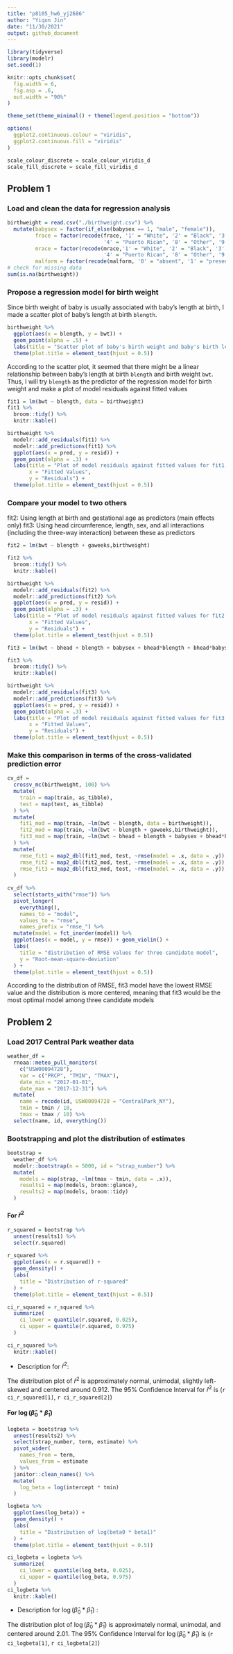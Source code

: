 ```yaml
---
title: "p8105_hw6_yj2686"
author: "Yiqun Jin"
date: "11/30/2021"
output: github_document
---
```


```r
library(tidyverse)
library(modelr)
set.seed(1)

knitr::opts_chunk$set(
  fig.width = 6,
  fig.asp = .6,
  out.width = "90%"
)

theme_set(theme_minimal() + theme(legend.position = "bottom"))

options(
  ggplot2.continuous.colour = "viridis",
  ggplot2.continuous.fill = "viridis"
)

scale_colour_discrete = scale_colour_viridis_d
scale_fill_discrete = scale_fill_viridis_d

```

## Problem 1

### Load and clean the data for regression analysis

```r
birthweight = read.csv("./birthweight.csv") %>% 
  mutate(babysex = factor(if_else(babysex == 1, "male", "female")),
         frace = factor(recode(frace, '1' = "White", '2' = "Black", '3' = "Asian", 
                               '4' = "Puerto Rican", '8' = "Other", '9' = "Unknown")),
         mrace = factor(recode(mrace,'1' = "White", '2' = "Black", '3' = "Asian", 
                               '4' = "Puerto Rican", '8' = "Other", '9' = "Unknown")),
         malform = factor(recode(malform, '0' = "absent", '1' = "present")))
# check for missing data
sum(is.na(birthweight))
```

### Propose a regression model for birth weight

Since birth weight of baby is usually associated with baby's length at birth, I made a scatter plot of baby's length at birth `blength`. 

```r
birthweight %>% 
  ggplot(aes(x = blength, y = bwt)) + 
  geom_point(alpha = .5) +
  labs(title = "Scatter plot of baby's birth weight and baby's birth length") +
  theme(plot.title = element_text(hjust = 0.5))
```

According to the scatter plot, it seemed that there might be a linear relationship between baby's length at birth `blength` and birth weight `bwt`. Thus, I will try `blength` as the predictor of the regression model for birth weight and make a plot of model residuals against fitted values

```r
fit1 = lm(bwt ~ blength, data = birthweight)
fit1 %>% 
  broom::tidy() %>% 
  knitr::kable()

birthweight %>% 
  modelr::add_residuals(fit1) %>% 
  modelr::add_predictions(fit1) %>% 
  ggplot(aes(x = pred, y = resid)) +
  geom_point(alpha = .3) +
  labs(title = "Plot of model residuals against fitted values for fit1 model",
       x = "Fitted Values",
       y = "Residuals") +
  theme(plot.title = element_text(hjust = 0.5))
```

### Compare your model to two others

fit2: Using length at birth and gestational age as predictors (main effects only)
fit3: Using head circumference, length, sex, and all interactions (including the three-way interaction) between these as predictors

```r
fit2 = lm(bwt ~ blength + gaweeks,birthweight)

fit2 %>% 
  broom::tidy() %>% 
  knitr::kable()

birthweight %>% 
  modelr::add_residuals(fit2) %>% 
  modelr::add_predictions(fit2) %>% 
  ggplot(aes(x = pred, y = resid)) +
  geom_point(alpha = .3) +
  labs(title = "Plot of model residuals against fitted values for fit2 model",
       x = "Fitted Values",
       y = "Residuals") +
  theme(plot.title = element_text(hjust = 0.5))

fit3 = lm(bwt ~ bhead + blength + babysex + bhead*blength + bhead*babysex + blength*babysex + bhead*blength*babysex, birthweight)

fit3 %>% 
  broom::tidy() %>% 
  knitr::kable()

birthweight %>% 
  modelr::add_residuals(fit3) %>% 
  modelr::add_predictions(fit3) %>% 
  ggplot(aes(x = pred, y = resid)) +
  geom_point(alpha = .3) +
  labs(title = "Plot of model residuals against fitted values for fit3 model",
       x = "Fitted Values",
       y = "Residuals") +
  theme(plot.title = element_text(hjust = 0.5))
```

### Make this comparison in terms of the cross-validated prediction error

```r
cv_df = 
  crossv_mc(birthweight, 100) %>% 
  mutate(
    train = map(train, as_tibble),
    test = map(test, as_tibble)
  ) %>% 
  mutate(
    fit1_mod = map(train, ~lm(bwt ~ blength, data = birthweight)),
    fit2_mod = map(train, ~lm(bwt ~ blength + gaweeks,birthweight)),
    fit3_mod = map(train, ~lm(bwt ~ bhead + blength + babysex + bhead*blength + bhead*babysex +       blength*babysex + bhead*blength*babysex, birthweight))
  ) %>% 
  mutate(
    rmse_fit1 = map2_dbl(fit1_mod, test, ~rmse(model = .x, data = .y)),
    rmse_fit2 = map2_dbl(fit2_mod, test, ~rmse(model = .x, data = .y)),
    rmse_fit3 = map2_dbl(fit3_mod, test, ~rmse(model = .x, data = .y))
  )
  
cv_df %>% 
  select(starts_with("rmse")) %>% 
  pivot_longer(
    everything(),
    names_to = "model", 
    values_to = "rmse",
    names_prefix = "rmse_") %>% 
  mutate(model = fct_inorder(model)) %>% 
  ggplot(aes(x = model, y = rmse)) + geom_violin() +
  labs(
    title = "distribution of RMSE values for three candidate model",
    y = "Root-mean-square-deviation"
  ) +
  theme(plot.title = element_text(hjust = 0.5))
```

According to the distribution of RMSE, fit3 model have the lowest RMSE value and the distribution is more centered, meaning that fit3 would be the most optimal model among three candidate models


## Problem 2

### Load 2017 Central Park weather data

```r
weather_df = 
  rnoaa::meteo_pull_monitors(
    c("USW00094728"),
    var = c("PRCP", "TMIN", "TMAX"), 
    date_min = "2017-01-01",
    date_max = "2017-12-31") %>%
  mutate(
    name = recode(id, USW00094728 = "CentralPark_NY"),
    tmin = tmin / 10,
    tmax = tmax / 10) %>%
  select(name, id, everything())
```

### Bootstrapping and plot the distribution of estimates

```r
bootstrap = 
  weather_df %>% 
  modelr::bootstrap(n = 5000, id = "strap_number") %>% 
  mutate(
    models = map(strap, ~lm(tmax ~ tmin, data = .x)),
    results1 = map(models, broom::glance),
    results2 = map(models, broom::tidy)
  ) 
```


#### For $\hat{r}^2$

```r
r_squared = bootstrap %>% 
  unnest(results1) %>% 
  select(r.squared)
  
r_squared %>% 
  ggplot(aes(x = r.squared)) +
  geom_density() +
  labs(
    title = "Distribution of r-squared"
  ) +
  theme(plot.title = element_text(hjust = 0.5))

ci_r_squared = r_squared %>% 
  summarize(
    ci_lower = quantile(r.squared, 0.025),
    ci_upper = quantile(r.squared, 0.975)
  ) 

ci_r_squared %>% 
  knitr::kable()
```

* Description for $\hat{r}^2$: 

The distribution plot of $\hat{r}^2$ is approximately normal, unimodal, slightly left-skewed and centered around 0.912.
The 95% Confidence Interval for $\hat{r}^2$ is (`r ci_r_squared[1]`, `r ci_r_squared[2]`)

#### For $\log(\hat{\beta}_0 * \hat{\beta}_1)$ 

```r
logbeta = bootstrap %>% 
  unnest(results2) %>% 
  select(strap_number, term, estimate) %>% 
  pivot_wider(
    names_from = term,
    values_from = estimate
  ) %>% 
  janitor::clean_names() %>% 
  mutate(
    log_beta = log(intercept * tmin)
  )

logbeta %>% 
  ggplot(aes(log_beta)) +
  geom_density() +
  labs(
    title = "Distribution of log(beta0 * beta1)"
  ) +
  theme(plot.title = element_text(hjust = 0.5))

ci_logbeta = logbeta %>% 
  summarize(
    ci_lower = quantile(log_beta, 0.025),
    ci_upper = quantile(log_beta, 0.975)
  ) 
ci_logbeta %>% 
  knitr::kable()

```

* Description for $\log(\hat{\beta}_0 * \hat{\beta}_1)$ : 

The distribution plot of $\log(\hat{\beta}_0 * \hat{\beta}_1)$ is approximately normal, unimodal, and centered around 2.01.
The 95% Confidence Interval for $\log(\hat{\beta}_0 * \hat{\beta}_1)$ is (`r ci_logbeta[1]`, `r ci_logbeta[2]`)